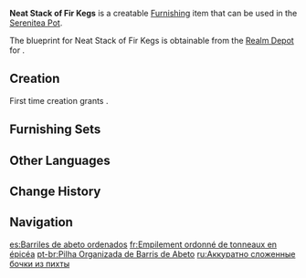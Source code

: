 {{Furnishing Infobox
|id             = 373102
|image          = Item Neat Stack of Fir Kegs.png
|category       = Landscape
|subcategory    = Item
|quality        = 2
|adeptal_energy = 30
|load           = 35
|reduced_load   = 24
|description    = Kegs made from [[Fir Wood|fir wood]] that have been neatly stacked on one another. Though such tidy organization is pleasing to the eye, the topmost kegs are a bit unstable.<br />It goes without saying that workers must take extra care when moving the kegs to avoid accidentally cracking open any of the lids. Though the taste of the alcohol stored within these kegs is exceptionally good, getting stains out of clothing from a spill can be an absolute nightmare.
|blueprint      = Realm Depot
}}
'''Neat Stack of Fir Kegs''' is a creatable [[Furnishing]] item that can be used in the [[Serenitea Pot]].

The blueprint for Neat Stack of Fir Kegs is obtainable from the [[Realm Depot]] for {{Item|Realm Currency|24|x=80}}.

==Creation==
First time creation grants {{Item|Trust|24|x=30}}.
{{Recipe
|type = Creation
|time = 12h
|Fir Wood = 4
|sort = Fir Wood
}}

==Furnishing Sets==
{{Craft Usage}}

==Other Languages==
{{Other Languages
|default_hidden = 1
|en      = Neat Stack of Fir Kegs
|zhs     = 有序叠放的杉木酒桶
|zhs_rm  = Yǒuxù Diéfàng de Shānmù Jiǔtǒng
|zht     = 有序疊放的杉木酒桶
|zht_rm  = Yǒuxù Diéfàng de Shānmù Jiǔtǒng
|ja      = ちゃんと積み上げられた杉の酒樽
|ja_rm   = Chanto Tsumiagerareta Sugi no Sakadaru
|ko      = 가지런히 놓인 삼나무 술통
|ko_rm   = Gajireonhi Noin Samnamu Sultong
|es      = Barriles de abeto ordenados
|fr      = Empilement ordonné de tonneaux en épicéa
|ru      = Аккуратно сложенные бочки из пихты
|th      = ถังไวน์วางซ้อนกัน
|th_rm   = 
|vi      = Thùng Rượu Gỗ Sam Xếp Ngay Ngắn
|de      = Ordentlich gestapelte Tannenweinfässer
|id      = Gentong Kayu Fir yang Rapi
|pt      = Pilha Organizada de Barris de Abeto
|tr      = Düzenli Köknar Fıçılar
|it      = Pila ordinata di barili in abete rosso
}}

==Change History==
{{Change History|1.5}}

==Navigation==
{{Furnishing Navbox|exterior}}

[[es:Barriles de abeto ordenados]]
[[fr:Empilement ordonné de tonneaux en épicéa]]
[[pt-br:Pilha Organizada de Barris de Abeto]]
[[ru:Аккуратно сложенные бочки из пихты]]